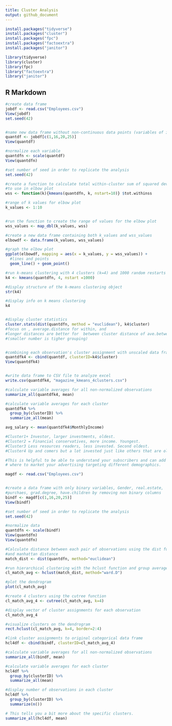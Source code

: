 ```yaml
---
title: Cluster Analysis
output: github_document
---
```


```r
install.packages("tidyverse")
install.packages("cluster")
install.packages("fpc")
install.packages("factoextra")
install.packages("janitor")

library(tidyverse)
library(cluster)
library(fpc)
library("factoextra")
library("janitor")
```

## R Markdown


```r
#create data frame
jobdf <- read.csv("Employees.csv")
View(jobdf)
set.seed(42)



```


```r
#name new data frame without non-continuous data points (variables of interest)
quantdf <- jobdf[c(1,16,20,25)]
View(quantdf)

#normalize each variable
quantdfn <- scale(quantdf)
View(quantdfn)

#set number of seed in order to replicate the analysis
set.seed(42)

#create a function to calculate total within-cluster sum of squared deviations
#to use in elbow plot
wss <- function(k){kmeans(quantdfn, k, nstart=10)} $tot.withinss

#range of k values for elbow plot 
k_values <- 1:10


#run the function to create the range of values for the elbow plot
wss_values <- map_dbl(k_values, wss)

#create a new data frame containing both k_values and wss_values
elbowdf <- data.frame(k_values, wss_values)

#graph the elbow plot
ggplot(elbowdf, mapping = aes(x = k_values, y = wss_values)) +
  #lines and points
  geom_line() + geom_point()

#run k-means clustering with 4 clusters (k=4) and 1000 random restarts
k4 <- kmeans(quantdfn, 4, nstart =1000)

#display structure of the k-means clustering object
str(k4)

#display info on k means clustering
k4


#display cluster statistics
cluster.stats(dist(quantdfn, method = "euclidean"), k4$cluster)
#focus on , average.distance for within, and
#longer distances are better for  between cluster distance of ave.between.matrix
#(smaller number is tigher grouping)


#combining each observation's cluster assignment with unscaled data frame
quantdfk4 <- cbind(quantdf, clusterID=k4$cluster)
View(quantdfk4)


#write data frame to CSV file to analyze excel
write.csv(quantdfk4, "magazine_kmeans_4clusters.csv")

#calculate variable averages for all non-normalized observations
summarize_all(quantdfk4, mean)

#calculate variable averages for each cluster
quantdfk4 %>%
  group_by(clusterID) %>%
  summarize_all(mean)

avg_salary <- mean(quantdfk4$MonthlyIncome)

#Cluster1+ Investor, larger investments, oldest. 
#Cluster2 = Financial conservatives, more income. Youngest. 
#Cluster3 Less resources readers, less invested. Second oldest.
#Cluster4 Up and comers but a lot invested just like others that are older. Second youngest.

#This is helpful to be able to understand your subscribers and can add insight into 
# where to market your advertising targeting different demographics.

```

```r
magdf <- read.csv("Employees.csv")


#create a data frame with only binary variables, Gender, real.estate, 
#purchaes, grad.degree, have.children by removing non binary columns
bindf <- magdf[c(1,16,20,25)]
View(bindf)

#set number of seed in order to replicate the analysis
set.seed(42)

#normalize data 
quantdfn <- scale(bindf)
View(quantdfn)
View(quantdfn)

#Calculate distance between each pair of observations using the dist function 
#and manhattan distance
match_dist <- dist(quantdfn, method="euclidean")

#run hierarchical clustering with the hclust function and group average linkage
cl_match_avg <- hclust(match_dist, method="ward.D")

#plot the dendrogram
plot(cl_match_avg)

#create 4 clusters using the cutree function
cl_match_avg_4 <- cutree(cl_match_avg, k=4)

#display vector of cluster assignments for each observation
cl_match_avg_4

#visualize clusters on the dendrogram
rect.hclust(cl_match_avg, k=4, border=2:4)

#link cluster assignments to original categorical data frame
hcl4df <- cbind(bindf, clusterID=cl_match_avg_4)

#calculate variable averages for all non-normalized observations
summarize_all(bindf, mean)

#calculate variable averages for each cluster
hcl4df %>%
  group_by(clusterID) %>%
  summarize_all(mean)

#display number of observations in each cluster
hcl4df %>%
  group_by(clusterID) %>%
  summarize(n())

# This tells you a bit more about the specific clusters. 
summarize_all(hcl4df, mean)




```


